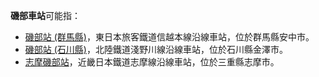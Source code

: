 {{noteTA
|T=zh-tw:磯部車站;zh-hk:磯部站;zh-cn:磯部站;
|1=zh-tw:磯部車站;zh-hk:磯部站;zh-cn:磯部站;
}}
'''磯部車站'''可能指：

* [[磯部站_(群馬縣)|磯部站 (群馬縣)]]，東日本旅客鐵道信越本線沿線車站，位於群馬縣安中市。
* [[磯部站_(石川縣)|磯部站 (石川縣)]]，北陸鐵道淺野川線沿線車站，位於石川縣金澤市。
* [[志摩磯部站|志摩磯部站]]，近畿日本鐵道志摩線沿線車站，位於三重縣志摩市。

{{disambig|Cat=三字車站名消歧義}}